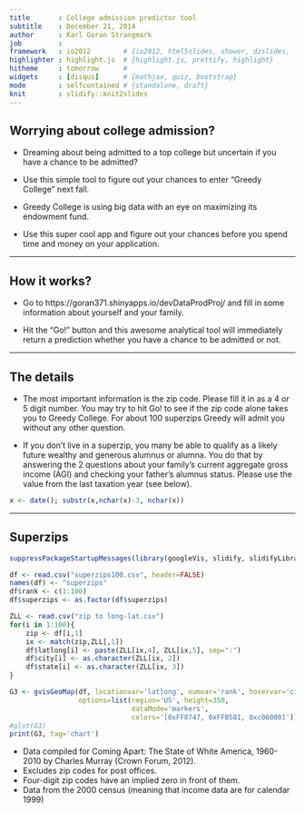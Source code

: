 ```yaml
---
title       : College admission predictor tool  
subtitle    : December 21, 2014  
author      : Karl Goran Strangmark   
job         : 
framework   : io2012        # {io2012, html5slides, shower, dzslides, ...}
highlighter : highlight.js  # {highlight.js, prettify, highlight}
hitheme     : tomorrow      # 
widgets     : [disqus]      # {mathjax, quiz, bootstrap}
mode        : selfcontained # {standalone, draft}
knit        : slidify::knit2slides
---
```




## Worrying about college admission?

- Dreaming about being admitted to a top college but uncertain if you have a chance to be admitted?

- Use this simple tool to figure out your chances to enter "Greedy College" next fall.

- Greedy College is using big data with an eye on maximizing its endowment fund.

- Use this super cool app and figure out your chances before you spend time and money on your application.

---

## How it works?

- Go to https://goran371.shinyapps.io/devDataProdProj/ and fill in some information about yourself and your family.

- Hit the "Go!" button and this awesome analytical tool will immediately return a prediction whether you have a chance to be admitted or not.

---

## The details

- The most important information is the zip code. Please fill it in as a 4 or 5 digit number. You may try to hit Go! to see if the zip code alone takes you to Greedy College. For about 100 superzips Greedy will admit you without any other question.

- If you don't live in a superzip, you many be able to qualify as a likely future wealthy and generous alumnus or alumna. You do that by answering the 2 questions about your family's current aggregate gross income (AGI)  and checking your father's alumnus status. Please use the value from the last taxation year (see below).
```r
x <- date(); substr(x,nchar(x)-3, nchar(x))
```

---

## Superzips

```r
suppressPackageStartupMessages(library(googleVis, slidify, slidifyLibraries))

df <- read.csv("superzips100.csv", header=FALSE)
names(df) <- "superzips"
df$rank <- c(1:100)
df$superzips <- as.factor(df$superzips)

ZLL <- read.csv("zip to long-lat.csv")
for(i in 1:100){
    zip <- df[i,1]
    ix <- match(zip,ZLL[,1])
    df$latlong[i] <- paste(ZLL[ix,4], ZLL[ix,5], sep=":")
    df$city[i] <- as.character(ZLL[ix, 2])
    df$state[i] <- as.character(ZLL[ix, 3])
}

G3 <- gvisGeoMap(df, locationvar='latlong', numvar='rank', hovervar='city',
                 options=list(region='US', height=350, 
                              dataMode='markers',
                              colors='[0xFF8747, 0xFFB581, 0xc06000]'))   
#plot(G3)
print(G3, tag='chart')

```

- Data compiled for Coming Apart: The State of White America, 1960-2010 by Charles Murray (Crown Forum, 2012).  
- Excludes zip codes for post offices.  
- Four-digit zip codes have an implied zero in front of them.  
- Data from the 2000 census (meaning that income data are for calendar 1999)  

